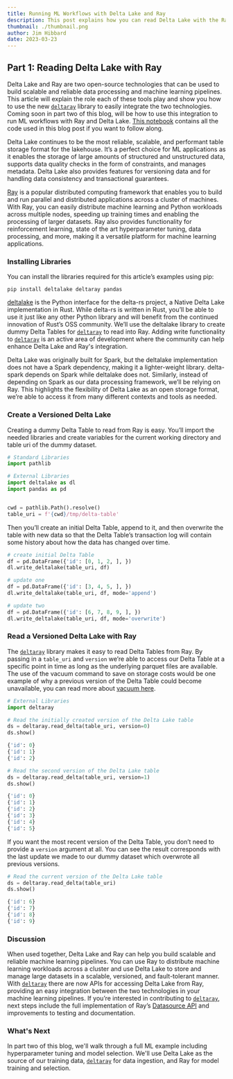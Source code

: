```yaml
---
title: Running ML Workflows with Delta Lake and Ray
description: This post explains how you can read Delta Lake with the Ray compute framework
thumbnail: ./thumbnail.png
author: Jim Hibbard
date: 2023-03-23
---
```


## Part 1: Reading Delta Lake with Ray

Delta Lake and Ray are two open-source technologies that can be used to build scalable and reliable data processing and machine learning pipelines. This article will explain the role each of these tools play and show you how to use the new [`deltaray`](https://github.com/delta-incubator/deltaray) library to easily integrate the two technologies. Coming soon in part two of this blog, will be how to use this integration to run ML workflows with Ray and Delta Lake. [This notebook](https://github.com/delta-incubator/deltaray/blob/main/notebooks/deltaray-demo.ipynb) contains all the code used in this blog post if you want to follow along.

Delta Lake continues to be the most reliable, scalable, and performant table storage format for the lakehouse. It’s a perfect choice for ML applications as it enables the storage of large amounts of structured and unstructured data, supports data quality checks in the form of constraints, and manages metadata. Delta Lake also provides features for versioning data and for handling data consistency and transactional guarantees.

[Ray](https://docs.ray.io/en/latest/) is a popular distributed computing framework that enables you to build and run parallel and distributed applications across a cluster of machines. With Ray, you can easily distribute machine learning and Python workloads across multiple nodes, speeding up training times and enabling the processing of larger datasets. Ray also provides functionality for reinforcement learning, state of the art hyperparameter tuning, data processing, and more, making it a versatile platform for machine learning applications.

### Installing Libraries

You can install the libraries required for this article’s examples using pip:

```shell
pip install deltalake deltaray pandas
```

[deltalake](https://github.com/delta-io/delta-rs) is the Python interface for the delta-rs project, a Native Delta Lake implementation in Rust. While delta-rs is written in Rust, you’ll be able to use it just like any other Python library and will benefit from the continued innovation of Rust’s OSS community. We’ll use the deltalake library to create dummy Delta Tables for [`deltaray`](https://github.com/delta-incubator/deltaray) to read into Ray. Adding write functionality to [`deltaray`](https://github.com/delta-incubator/deltaray) is an active area of development where the community can help enhance Delta Lake and Ray's integration.

Delta Lake was originally built for Spark, but the deltalake implementation does not have a Spark dependency, making it a lighter-weight library. delta-spark depends on Spark while deltalake does not. Similarly, instead of depending on Spark as our data processing framework, we’ll be relying on Ray. This highlights the flexibility of Delta Lake as an open storage format, we’re able to access it from many different contexts and tools as needed.

### Create a Versioned Delta Lake

Creating a dummy Delta Table to read from Ray is easy. You’ll import the needed libraries and create variables for the current working directory and table uri of the dummy dataset.

```python
# Standard Libraries
import pathlib

# External Libraries
import deltalake as dl
import pandas as pd


cwd = pathlib.Path().resolve()
table_uri = f'{cwd}/tmp/delta-table'
```

Then you’ll create an initial Delta Table, append to it, and then overwrite the table with new data so that the Delta Table’s transaction log will contain some history about how the data has changed over time.

```python
# create initial Delta Table
df = pd.DataFrame({'id': [0, 1, 2, ], })
dl.write_deltalake(table_uri, df)

# update one
df = pd.DataFrame({'id': [3, 4, 5, ], })
dl.write_deltalake(table_uri, df, mode='append')

# update two
df = pd.DataFrame({'id': [6, 7, 8, 9, ], })
dl.write_deltalake(table_uri, df, mode='overwrite')
```

### Read a Versioned Delta Lake with Ray

The [`deltaray`](https://github.com/delta-incubator/deltaray) library makes it easy to read Delta Tables from Ray. By passing in a `table_uri` and `version` we’re able to access our Delta Table at a specific point in time as long as the underlying parquet files are available. The use of the vacuum command to save on storage costs would be one example of why a previous version of the Delta Table could become unavailable, you can read more about [vacuum here](https://delta.io/blog/2023-01-03-delta-lake-vacuum-command/).

```python
# External Libraries
import deltaray

# Read the initially created version of the Delta Lake table
ds = deltaray.read_delta(table_uri, version=0)
ds.show()

{'id': 0}
{'id': 1}
{'id': 2}
```

```python
# Read the second version of the Delta Lake table
ds = deltaray.read_delta(table_uri, version=1)
ds.show()

{'id': 0}
{'id': 1}
{'id': 2}
{'id': 3}
{'id': 4}
{'id': 5}
```

If you want the most recent version of the Delta Table, you don’t need to provide a `version` argument at all. You can see the result corresponds with the last update we made to our dummy dataset which overwrote all previous versions.

```python
# Read the current version of the Delta Lake table
ds = deltaray.read_delta(table_uri)
ds.show()

{'id': 6}
{'id': 7}
{'id': 8}
{'id': 9}
```

### Discussion

When used together, Delta Lake and Ray can help you build scalable and reliable machine learning pipelines. You can use Ray to distribute machine learning workloads across a cluster and use Delta Lake to store and manage large datasets in a scalable, versioned, and fault-tolerant manner. With [`deltaray`](https://github.com/delta-incubator/deltaray) there are now APIs for accessing Delta Lake from Ray, providing an easy integration between the two technologies in your machine learning pipelines. If you’re interested in contributing to [`deltaray`](https://github.com/delta-incubator/deltaray), next steps include the full implementation of Ray’s [Datasource API](https://docs.ray.io/en/latest/data/api/input_output.html#datasource-api) and improvements to testing and documentation.

### What's Next

In part two of this blog, we'll walk through a full ML example including hyperparameter tuning and model selection. We'll use Delta Lake as the source of our training data, [`deltaray`](https://github.com/delta-incubator/deltaray) for data ingestion, and Ray for model training and selection.
